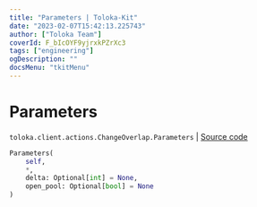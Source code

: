 ```yaml
---
title: "Parameters | Toloka-Kit"
date: "2023-02-07T15:42:13.225743"
author: ["Toloka Team"]
coverId: F_bIcOYF9yjrxkPZrXc3
tags: ["engineering"]
ogDescription: ""
docsMenu: "tkitMenu"
---
```


# Parameters
`toloka.client.actions.ChangeOverlap.Parameters` | [Source code](https://github.com/Toloka/toloka-kit/blob/v1.1.3/src/client/actions.py#L154)

```python
Parameters(
    self,
    *,
    delta: Optional[int] = None,
    open_pool: Optional[bool] = None
)
```